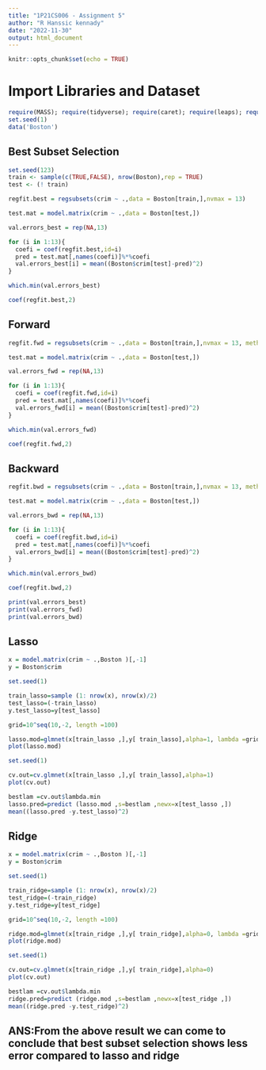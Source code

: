 ```yaml
---
title: "1P21CS006 - Assignment 5"
author: "R Hanssic kennady"
date: "2022-11-30"
output: html_document
---
```


```r
knitr::opts_chunk$set(echo = TRUE)
```

# Import Libraries and Dataset

```r
require(MASS); require(tidyverse); require(caret); require(leaps); require(glmnet)
set.seed(1)
data('Boston')
```

## Best Subset Selection

```r
set.seed(123)
train <- sample(c(TRUE,FALSE), nrow(Boston),rep = TRUE)
test <- (! train)
```

```r
regfit.best = regsubsets(crim ~ .,data = Boston[train,],nvmax = 13)
```

```r
test.mat = model.matrix(crim ~ .,data = Boston[test,])
```


```r
val.errors_best = rep(NA,13)

for (i in 1:13){
  coefi = coef(regfit.best,id=i)
  pred = test.mat[,names(coefi)]%*%coefi
  val.errors_best[i] = mean((Boston$crim[test]-pred)^2)
}
```

```r
which.min(val.errors_best)
```

```r
coef(regfit.best,2)
```

## Forward

```r
regfit.fwd = regsubsets(crim ~ .,data = Boston[train,],nvmax = 13, method ="forward")
```

```r
test.mat = model.matrix(crim ~ .,data = Boston[test,])
```


```r
val.errors_fwd = rep(NA,13)

for (i in 1:13){
  coefi = coef(regfit.fwd,id=i)
  pred = test.mat[,names(coefi)]%*%coefi
  val.errors_fwd[i] = mean((Boston$crim[test]-pred)^2)
}
```

```r
which.min(val.errors_fwd)
```

```r
coef(regfit.fwd,2)
```

## Backward

```r
regfit.bwd = regsubsets(crim ~ .,data = Boston[train,],nvmax = 13, method ="backward")
```

```r
test.mat = model.matrix(crim ~ .,data = Boston[test,])
```


```r
val.errors_bwd = rep(NA,13)

for (i in 1:13){
  coefi = coef(regfit.bwd,id=i)
  pred = test.mat[,names(coefi)]%*%coefi
  val.errors_bwd[i] = mean((Boston$crim[test]-pred)^2)
}
```

```r
which.min(val.errors_bwd)
```

```r
coef(regfit.bwd,2)
```

```r
print(val.errors_best)
print(val.errors_fwd)
print(val.errors_bwd)
```

## Lasso

```r
x = model.matrix(crim ~ .,Boston )[,-1]
y = Boston$crim
```
```r
set.seed(1)

train_lasso=sample (1: nrow(x), nrow(x)/2)
test_lasso=(-train_lasso) 
y.test_lasso=y[test_lasso]
```
```r
grid=10^seq(10,-2, length =100)

lasso.mod=glmnet(x[train_lasso ,],y[ train_lasso],alpha=1, lambda =grid)
plot(lasso.mod)
```
```r
set.seed(1)

cv.out=cv.glmnet(x[train_lasso ,],y[ train_lasso],alpha=1)
plot(cv.out)
```
```r
bestlam =cv.out$lambda.min
lasso.pred=predict (lasso.mod ,s=bestlam ,newx=x[test_lasso ,])
mean((lasso.pred -y.test_lasso)^2)
```

## Ridge

```r
x = model.matrix(crim ~ .,Boston )[,-1]
y = Boston$crim
```
```r
set.seed(1)

train_ridge=sample (1: nrow(x), nrow(x)/2)
test_ridge=(-train_ridge) 
y.test_ridge=y[test_ridge]
```
```r
grid=10^seq(10,-2, length =100)

ridge.mod=glmnet(x[train_ridge ,],y[ train_ridge],alpha=0, lambda =grid)
plot(ridge.mod)
```
```r
set.seed(1)

cv.out=cv.glmnet(x[train_ridge ,],y[ train_ridge],alpha=0)
plot(cv.out)
```
```r
bestlam =cv.out$lambda.min
ridge.pred=predict (ridge.mod ,s=bestlam ,newx=x[test_ridge ,])
mean((ridge.pred -y.test_ridge)^2)
```

## ANS:From the above result we can come to conclude that best subset selection shows less error compared to lasso and ridge 

